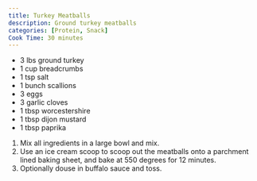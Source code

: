 ```yaml
---
title: Turkey Meatballs
description: Ground turkey meatballs
categories: [Protein, Snack]
Cook Time: 30 minutes
---
```


* 3 lbs ground turkey
* 1 cup breadcrumbs
* 1 tsp salt
* 1 bunch scallions
* 3 eggs
* 3 garlic cloves
* 1 tbsp worcestershire
* 1 tbsp dijon mustard
* 1 tbsp paprika

1. Mix all ingredients in a large bowl and mix.
2. Use an ice cream scoop to scoop out the meatballs onto a parchment lined baking sheet, and bake at 550 degrees for 12 minutes.
3. Optionally douse in buffalo sauce and toss.
